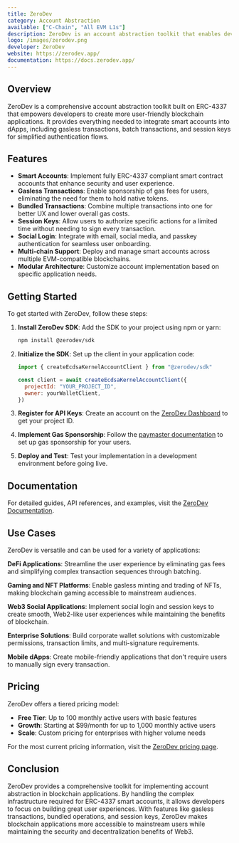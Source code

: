 ```yaml
---
title: ZeroDev
category: Account Abstraction
available: ["C-Chain", "All EVM L1s"]
description: ZeroDev is an account abstraction toolkit that enables developers to build applications with smart accounts, gasless transactions, and session keys.
logo: /images/zerodev.png
developer: ZeroDev
website: https://zerodev.app/
documentation: https://docs.zerodev.app/
---
```


## Overview

ZeroDev is a comprehensive account abstraction toolkit built on ERC-4337 that empowers developers to create more user-friendly blockchain applications. It provides everything needed to integrate smart accounts into dApps, including gasless transactions, batch transactions, and session keys for simplified authentication flows.

## Features

- **Smart Accounts**: Implement fully ERC-4337 compliant smart contract accounts that enhance security and user experience.
- **Gasless Transactions**: Enable sponsorship of gas fees for users, eliminating the need for them to hold native tokens.
- **Bundled Transactions**: Combine multiple transactions into one for better UX and lower overall gas costs.
- **Session Keys**: Allow users to authorize specific actions for a limited time without needing to sign every transaction.
- **Social Login**: Integrate with email, social media, and passkey authentication for seamless user onboarding.
- **Multi-chain Support**: Deploy and manage smart accounts across multiple EVM-compatible blockchains.
- **Modular Architecture**: Customize account implementation based on specific application needs.

## Getting Started

To get started with ZeroDev, follow these steps:

1. **Install ZeroDev SDK**: Add the SDK to your project using npm or yarn:
   ```bash
   npm install @zerodev/sdk
   ```

2. **Initialize the SDK**: Set up the client in your application code:
   ```javascript
   import { createEcdsaKernelAccountClient } from "@zerodev/sdk"
   
   const client = await createEcdsaKernelAccountClient({
     projectId: "YOUR_PROJECT_ID",
     owner: yourWalletClient,
   })
   ```

3. **Register for API Keys**: Create an account on the [ZeroDev Dashboard](https://dashboard.zerodev.app/) to get your project ID.

4. **Implement Gas Sponsorship**: Follow the [paymaster documentation](https://docs.zerodev.app/guides/sponsored-transactions) to set up gas sponsorship for your users.

5. **Deploy and Test**: Test your implementation in a development environment before going live.

## Documentation

For detailed guides, API references, and examples, visit the [ZeroDev Documentation](https://docs.zerodev.app/).

## Use Cases

ZeroDev is versatile and can be used for a variety of applications:

**DeFi Applications**: Streamline the user experience by eliminating gas fees and simplifying complex transaction sequences through batching.

**Gaming and NFT Platforms**: Enable gasless minting and trading of NFTs, making blockchain gaming accessible to mainstream audiences.

**Web3 Social Applications**: Implement social login and session keys to create smooth, Web2-like user experiences while maintaining the benefits of blockchain.

**Enterprise Solutions**: Build corporate wallet solutions with customizable permissions, transaction limits, and multi-signature requirements.

**Mobile dApps**: Create mobile-friendly applications that don't require users to manually sign every transaction.

## Pricing

ZeroDev offers a tiered pricing model:

- **Free Tier**: Up to 100 monthly active users with basic features
- **Growth**: Starting at $99/month for up to 1,000 monthly active users
- **Scale**: Custom pricing for enterprises with higher volume needs

For the most current pricing information, visit the [ZeroDev pricing page](https://zerodev.app/pricing).

## Conclusion

ZeroDev provides a comprehensive toolkit for implementing account abstraction in blockchain applications. By handling the complex infrastructure required for ERC-4337 smart accounts, it allows developers to focus on building great user experiences. With features like gasless transactions, bundled operations, and session keys, ZeroDev makes blockchain applications more accessible to mainstream users while maintaining the security and decentralization benefits of Web3. 
